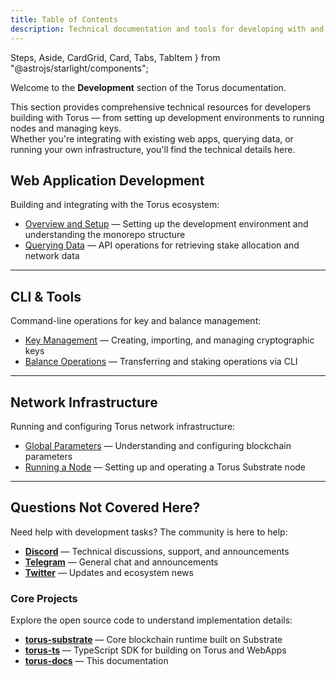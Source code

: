 ```yaml
---
title: Table of Contents
description: Technical documentation and tools for developing with and on Torus.
---
```

  Steps,
  Aside,
  CardGrid,
  Card,
  Tabs,
  TabItem
} from "@astrojs/starlight/components";

Welcome to the **Development** section of the Torus documentation.

This section provides comprehensive technical resources for developers building with Torus — from setting up development environments to running nodes and managing keys.   
Whether you're integrating with existing web apps, querying data, or running your own infrastructure, you'll find the technical details here.

## Web Application Development

Building and integrating with the Torus ecosystem:

- [Overview and Setup](https://docs.torus.network/development/web/overview-and-setup/) — Setting up the development environment and understanding the monorepo structure
- [Querying Data](https://docs.torus.network/development/web/querying-data/) — API operations for retrieving stake allocation and network data

---

## CLI & Tools

Command-line operations for key and balance management:

- [Key Management](https://docs.torus.network/development/cli/key-management/) — Creating, importing, and managing cryptographic keys
- [Balance Operations](https://docs.torus.network/development/cli/balance-operations/) — Transferring and staking operations via CLI

---

## Network Infrastructure

Running and configuring Torus network infrastructure:

- [Global Parameters](https://docs.torus.network/development/network/global-parameters/) — Understanding and configuring blockchain parameters
- [Running a Node](https://docs.torus.network/development/network/running-node/) — Setting up and operating a Torus Substrate node

---

## Questions Not Covered Here?

Need help with development tasks? The community is here to help:

- **[Discord](https://discord.gg/torus)** — Technical discussions, support, and announcements
- **[Telegram](https://t.me/torusnetwork)** — General chat and announcements
- **[Twitter](https://x.com/torus_network)** — Updates and ecosystem news

### Core Projects

Explore the open source code to understand implementation details:

- **[torus-substrate](https://github.com/renlabs-dev/torus-substrate)** — Core blockchain runtime built on Substrate
- **[torus-ts](https://github.com/renlabs-dev/torus-ts)** — TypeScript SDK for building on Torus and WebApps
- **[torus-docs](https://github.com/renlabs-dev/torus-docs)** — This documentation